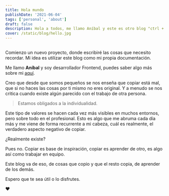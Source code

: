 ```yaml
---
title: Hola mundo
publishDate: '2021-06-04'
tags: ['personal', 'about']
draft: false
description: Hola a todos, me llamo Aníbal y este es otro blog "ctrl + c | ctrl + v"
cover: /static/blog/hello.jpg
---
```


<section>

##

Comienzo un nuevo proyecto, donde escribiré las cosas que necesito recordar. Mi idea es utilizar este blog como mi propia documentación.

Me llamo **Aníbal** y soy desarrollador Frontend, puedes saber algo más sobre mi [aquí](/bio).

Creo que desde que somos pequeños se nos enseña que copiar está mal, que si no haces las
cosas por ti mismo no eres original. Y a menudo se nos critica cuando existe algún parecido con el trabajo de otra persona.

> Estamos obligados a la individualidad.

Este tipo de valores se hacen cada vez más visibles en muchos entornos, pero sobre todo en el profesional. Esto es algo que me abruma cada día
más y me viene de forma recurrente a mi cabeza, cuál es realmente, el verdadero aspecto negativo de copiar.

¿Realmente existe?

Pues no. Copiar es base de inspiración, copiar es aprender de otro, es algo así como trabajar en equipo.

Este blog va de eso, de cosas que copio y que el resto copia, de aprender de los demás.

Espero que te sea útil o lo disfrutes.

❤️

</section>
